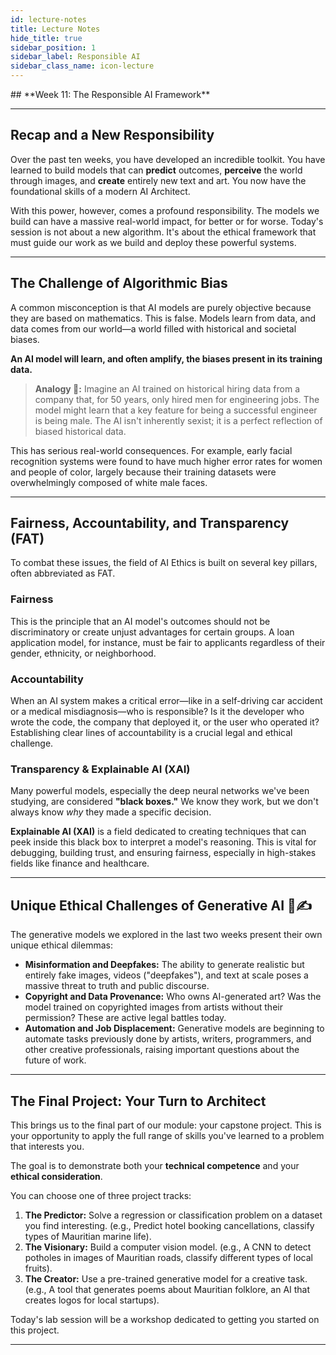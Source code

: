 ```yaml
---
id: lecture-notes 
title: Lecture Notes
hide_title: true
sidebar_position: 1
sidebar_label: Responsible AI
sidebar_class_name: icon-lecture
---
```


<ModuleBanner />
## **Week 11: The Responsible AI Framework**

---

## Recap and a New Responsibility

Over the past ten weeks, you have developed an incredible toolkit. You have learned to build models that can **predict** outcomes, **perceive** the world through images, and **create** entirely new text and art. You now have the foundational skills of a modern AI Architect.

With this power, however, comes a profound responsibility. The models we build can have a massive real-world impact, for better or for worse. Today's session is not about a new algorithm. It's about the ethical framework that must guide our work as we build and deploy these powerful systems.

---

## The Challenge of Algorithmic Bias

A common misconception is that AI models are purely objective because they are based on mathematics. This is false. Models learn from data, and data comes from our world—a world filled with historical and societal biases.

**An AI model will learn, and often amplify, the biases present in its training data.**

> **Analogy 💬:** Imagine an AI trained on historical hiring data from a company that, for 50 years, only hired men for engineering jobs. The model might learn that a key feature for being a successful engineer is being male. The AI isn't inherently sexist; it is a perfect reflection of biased historical data.

This has serious real-world consequences. For example, early facial recognition systems were found to have much higher error rates for women and people of color, largely because their training datasets were overwhelmingly composed of white male faces.



---

## Fairness, Accountability, and Transparency (FAT)

To combat these issues, the field of AI Ethics is built on several key pillars, often abbreviated as FAT.

### Fairness
This is the principle that an AI model's outcomes should not be discriminatory or create unjust advantages for certain groups. A loan application model, for instance, must be fair to applicants regardless of their gender, ethnicity, or neighborhood.

### Accountability
When an AI system makes a critical error—like in a self-driving car accident or a medical misdiagnosis—who is responsible? Is it the developer who wrote the code, the company that deployed it, or the user who operated it? Establishing clear lines of accountability is a crucial legal and ethical challenge.

### Transparency & Explainable AI (XAI)
Many powerful models, especially the deep neural networks we've been studying, are considered **"black boxes."** We know they work, but we don't always know *why* they made a specific decision.

**Explainable AI (XAI)** is a field dedicated to creating techniques that can peek inside this black box to interpret a model's reasoning. This is vital for debugging, building trust, and ensuring fairness, especially in high-stakes fields like finance and healthcare.

---

## Unique Ethical Challenges of Generative AI 🎨✍️

The generative models we explored in the last two weeks present their own unique ethical dilemmas:

* **Misinformation and Deepfakes:** The ability to generate realistic but entirely fake images, videos ("deepfakes"), and text at scale poses a massive threat to truth and public discourse.
* **Copyright and Data Provenance:** Who owns AI-generated art? Was the model trained on copyrighted images from artists without their permission? These are active legal battles today.
* **Automation and Job Displacement:** Generative models are beginning to automate tasks previously done by artists, writers, programmers, and other creative professionals, raising important questions about the future of work.

---

## The Final Project: Your Turn to Architect

This brings us to the final part of our module: your capstone project. This is your opportunity to apply the full range of skills you've learned to a problem that interests you.

The goal is to demonstrate both your **technical competence** and your **ethical consideration**.

You can choose one of three project tracks:
1.  **The Predictor:** Solve a regression or classification problem on a dataset you find interesting. (e.g., Predict hotel booking cancellations, classify types of Mauritian marine life).
2.  **The Visionary:** Build a computer vision model. (e.g., A CNN to detect potholes in images of Mauritian roads, classify different types of local fruits).
3.  **The Creator:** Use a pre-trained generative model for a creative task. (e.g., A tool that generates poems about Mauritian folklore, an AI that creates logos for local startups).

Today's lab session will be a workshop dedicated to getting you started on this project.

---


